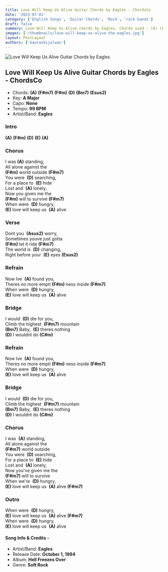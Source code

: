 ```yaml
---
title: Love Will Keep Us Alive Guitar Chords by Eagles - ChordsCo
date: '2023-07-01'
category: ['English Songs', 'Guitar Chords', 'Rock', 'rock bands']
draft: false
summary: Love Will Keep Us Alive chords by Eagles. Chords used - (A) (F#m7) (F#m) (D) (Bm7) (Esus2).Capo - No capo, Key - A major.
images: ['/thumbnails/love-will-keep-us-alive-the-eagles.jpg']
layout: PostLayout
authors: ['Gauravbijalwan']
---
```


![Love Will Keep Us Alive Guitar Chords by Eagles](/thumbnails/love-will-keep-us-alive-the-eagles.jpg)

## Love Will Keep Us Alive Guitar Chords by Eagles - ChordsCo

- Chords: **(A)** **(F#m7)** **(F#m)** **(D)** **(Bm7)** **(Esus2)**
- Key: **A Major**
- Capo: **None**
- Tempo: **99 BPM**
- Artist/Band: **Eagles**

### Intro

**(A)** **(F#m)** **(D)** **(E)** **(A)**

### Chorus

I was **(A)** standing,\
All alone against the\
**(F#m)** world outside **(F#m7)**\
You were  **(D)** searching,\
For a place to  **(E)** hide\
Lost and  **(A)** lonely,\
Now you given me the\
**(F#m)** will to survive **(F#m7)**\
When were  **(D)** hungry,\
**(E)** love will keep us  **(A)** alive

### Verse

Dont you  **(Asus2)** worry,\
Sometimes youve just gotta\
**(F#m)** let it ride **(F#m7)**\
The world is  **(D)** changing,\
Right before your  **(E)** eyes **(Esus2)**

### Refrain

Now Ive  **(A)** found you,\
Theres no more empti **(F#m)** ness inside **(F#m7)**\
When were  **(D)** hungry,\
**(E)** love will keep us  **(A)** alive

### Bridge

I would  **(D)** die for you,\
Climb the highest  **(F#m7)** mountain\
**(Bm7)** Baby,  **(E)** theres nothing\
**(D)** I wouldnt do **(C#m)**

### Refrain   

Now Ive  **(A)** found you,\
Theres no more empti **(F#m)** ness inside **(F#m7)**\
When were  **(D)** hungry,\
**(E)** love will keep us  **(A)** alive

### Bridge 

I would  **(D)** die for you,\
Climb the highest  **(F#m7)** mountain\
**(Bm7)** Baby,  **(E)** theres nothing\
**(D)** I wouldnt do **(C#m)**

### Chorus

I was  **(A)** standing,\
All alone against the\
**(F#m7)** world outside\
You were  **(D)** searching,\
For a place to  **(E)** hide\
Lost and  **(A)** lonely,\
Now you've given me the\
**(F#m7)** will to survive\
When we're  **(D)** hungry,\
**(E)** love will keep us  **(A)** alive **(F#m7)**

### Outro

When were  **(D)** hungry,\
**(E)** love will keep us  **(A)** alive **(F#m7)**\
When were  **(D)** hungry,\
**(E)** love will keep us  **(A)** alive

#### Song Info & Credits -

- Artist/Band: **Eagles**
- Release Date: **October 1, 1994**
- Album: **Hell Freezes Over**
- Genre: **Soft Rock**

